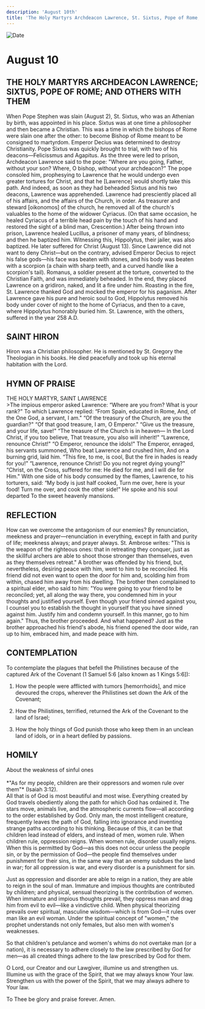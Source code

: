 ```yaml
---
description: 'August 10th'
title: 'The Holy Martyrs Archdeacon Lawrence, St. Sixtus, Pope of Rome, and Others with Them, St. Hiron'
---
```


<CustomPaginator />
<RunningHead />

<Image src="/title-imprint.png" height={68} width={50} alt="Date" className="title-imprint"/>

# <div id="date">August <Image className="four-dot" src="/four-dot.png" height={15} width={15} alt="" />10</div>

## THE HOLY MARTYRS ARCHDEACON LAWRENCE; SIXTUS, POPE OF ROME; AND OTHERS WITH THEM

When Pope Stephen was slain (August 2), St. Sixtus, who was an Athenian by birth, was appointed in his place. Sixtus was at one time a philosopher and then became a Christian. This was a time in which the bishops of Rome were slain one after the other: to become Bishop of Rome meant to be consigned to martyrdom. Emperor Decius was determined to destroy Christianity. Pope Sixtus was quickly brought to trial, with two of his deacons—Felicissmus and Agapitus. As the three were led to prison, Archdeacon Lawrence said to the pope: "Where are you going, Father, without your son? Where, O bishop, without your archdeacon?" The pope consoled him, prophesying to Lawrence that he would undergo even greater tortures for Christ, and that he [Lawrence] would shortly take this path. And indeed, as soon as they had beheaded Sixtus and his two deacons, Lawrence was apprehended. Lawrence had presciently placed all of his affairs, and the affairs of the Church, in order. As treasurer and steward [oikonomos] of the church, he removed all of the church's valuables to the home of the widower Cyriacus. (On that same occasion, he healed Cyriacus of a terrible head pain by the touch of his hand and restored the sight of a blind man, Crescention.) After being thrown into prison, Lawrence healed Lucillus, a prisoner of many years, of blindness; and then he baptized him. Witnessing this, Hippolytus, their jailer, was also baptized. He later suffered for Christ (August 13). Since Lawrence did not want to deny Christ—but on the contrary, advised Emperor Decius to reject his false gods—his face was beaten with stones, and his body was beaten with a scorpion (a chain with sharp teeth, and a curved handle like a scorpion's tail). Romanus, a soldier present at the torture, converted to the Christian Faith, and was immediately beheaded. In the end, they placed Lawrence on a gridiron, naked, and lit a fire under him. Roasting in the fire, St. Lawrence thanked God and mocked the emperor for his paganism. After Lawrence gave his pure and heroic soul to God, Hippolytus removed his body under cover of night to the home of Cyriacus, and then to a cave, where Hippolytus honorably buried him. St. Lawrence, with the others, suffered in the year 258 A.D.

## SAINT HIRON

Hiron was a Christian philosopher. He is mentioned by St. Gregory the Theologian in his books. He died peacefully and took up his eternal habitation with the Lord.


## HYMN OF PRAISE
<div style={{textAlign:'center', color:'crimson', fontWeight:'bold'}}>
THE HOLY MARTYR, SAINT LAWRENCE
</div>
>The impious emperor asked Lawrence:  
“Where are you from? What is your rank?"  
To which Lawrence replied:  
“From Spain, educated in Rome,  
And, of the One God, a servant, I am."  
“Of the treasury of the Church, are you the guardian?"  
“Of that good treasure, I am, O Emperor."  
“Give us the treasure, and your life, save!"  
“The treasure of the Church is in heaven—  
In the Lord Christ, if you too believe,  
That treasure, you also will inherit!"  
“Lawrence, renounce Christ!"  
“O Emperor, renounce the idols!"  
The Emperor, enraged, his servants summoned,  
Who beat Lawrence and crushed him,  
And on a burning grid, laid him.  
“This fire, to me, is cool,  
But the fire in hades is ready for you!"  
“Lawrence, renounce Christ!  
Do you not regret dying young?"  
“Christ, on the Cross, suffered for me:  
He died for me, and I will die for Him."  
With one side of his body consumed by the flames,  
Lawrence, to his torturers, said:  
“My body is just half cooked,  
Turn me over, here is your food!  
Turn me over, and cook the other side!"  
He spoke and his soul departed  
To the sweet heavenly mansions.  


## REFLECTION

How can we overcome the antagonism of our enemies? By renunciation, meekness and prayer—renunciation in everything, except in faith and purity of life; meekness always; and prayer always. St. Ambrose writes: "This is the weapon of the righteous ones: that in retreating they conquer, just as the skillful archers are able to shoot those stronger than themselves, even as they themselves retreat." A brother was offended by his friend, but, nevertheless, desiring peace with him, went to him to be reconciled. His friend did not even want to open the door for him and, scolding him from within, chased him away from his dwelling. The brother then complained to a spiritual elder, who said to him: "You were going to your friend to be reconciled; yet, all along the way there, you condemned him in your thoughts and justified yourself. Even though your friend sinned against you, I counsel you to establish the thought in yourself that you have sinned against him. Justify him and condemn yourself. In this manner, go to him again." Thus, the brother proceeded. And what happened? Just as the brother approached his friend's abode, his friend opened the door wide, ran up to him, embraced him, and made peace with him.


## CONTEMPLATION

To contemplate the plagues that befell the Philistines because of the captured Ark of the Covenant (1 Samuel 5:6 [also known as 1 Kings 5:6]):

1. How the people were afflicted with tumors [hemorrhoids], and mice devoured the crops, wherever the Philistines set down the Ark of the Covenant;

2. How the Philistines, terrified, returned the Ark of the Covenant to the land of Israel;

3. How the holy things of God punish those who keep them in an unclean land of idols, or in a heart defiled by passions.


## HOMILY
<div style={{textAlign:'center', color:'crimson', fontWeight:'bold'}}>
About the weakness of sinful ones
</div>
<br />
<div style={{textAlign:'right'}}>
*"As for my people, children are their oppressors and women rule over them"* (Isaiah 3:12).
</div>
All that is of God is most beautiful and most wise. Everything created by God travels obediently along the path for which God has ordained it. The stars move, animals live, and the atmospheric currents flow—all according to the order established by God. Only man, the most intelligent creature, frequently leaves the path of God, falling into ignorance and inventing strange paths according to his thinking. Because of this, it can be that children lead instead of elders, and instead of men, women rule. When children rule, oppression reigns. When women rule, disorder usually reigns. When this is permitted by God—as this does not occur unless the people sin, or by the permission of God—the people find themselves under punishment for their sins, in the same way that an enemy subdues the land in war; for all oppression is war, and every disorder is a punishment for sin.

Just as oppression and disorder are able to reign in a nation, they are able to reign in the soul of man. Immature and impious thoughts are contributed by children; and physical, sensual theorizing is the contribution of women. When immature and impious thoughts prevail, they oppress man and drag him from evil to evil—like a vindictive child. When physical theorizing prevails over spiritual, masculine wisdom—which is from God—it rules over man like an evil woman. Under the spiritual concept of "women," the prophet understands not only females, but also men with women's weaknesses.

So that children's petulance and women's whims do not overtake man (or a nation), it is necessary to adhere closely to the law prescribed by God for men—as all created things adhere to the law prescribed by God for them.

O Lord, our Creator and our Lawgiver, illumine us and strengthen us. Illumine us with the grace of the Spirit, that we may always know Your law. Strengthen us with the power of the Spirit, that we may always adhere to Your law.

To Thee be glory and praise forever. Amen.